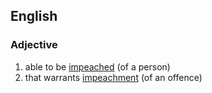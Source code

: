 ==English==
===Adjective===
{{en-adj}}
# able to be [[impeached]] (of a person)
# that warrants [[impeachment]] (of an offence)